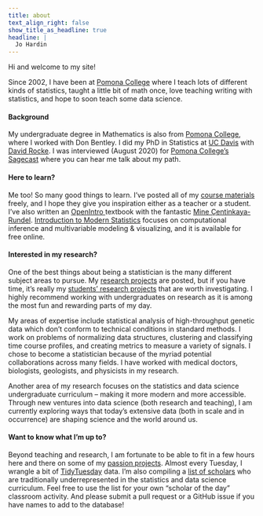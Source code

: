 ```yaml
---
title: about
text_align_right: false
show_title_as_headline: true
headline: |
  Jo Hardin 
---
```


<!-- this is a subheadline -->
Hi and welcome to my site! 

Since 2002, I have been at <a href = "https://www.pomona.edu/academics/departments/mathematics">Pomona College</a> where I teach lots of different kinds of statistics, taught a little bit of math once, love teaching writing with statistics, and hope to soon teach some data science.

<h4> Background </h4>
My undergraduate degree in Mathematics is also from <a href = "https://www.pomona.edu/academics/departments/mathematics">Pomona College</a>, where I worked with Don Bentley.  I did my PhD in Statistics at <a href="https://statistics.ucdavis.edu/">UC Davis</a> with <a href = "http://dmrocke.ucdavis.edu/">David Rocke</a>.  I was interviewed (August 2020) for <a href = "https://www.pomona.edu/sagecast" target = "_blank">Pomona College's Sagecast</a> where you can hear me talk about my path.

<h4>Here to learn?</h4>
Me too!
So many good things to learn.
I've posted all of my <a href="/courses/">course materials</a> freely, and I hope they give you inspiration either as a teacher or a student.
I've also written an <a href="https://www.openintro.org/">OpenIntro </a> textbook with the fantastic <a href="http://www2.stat.duke.edu/~mc301/">Mine Çentinkaya-Rundel</a>. <a href="https://www.openintro.org/book/ims/">Introduction to Modern Statistics</a> focuses on computational inference and multivariable modeling & visualizing, and it is available for free online.

<h4>Interested in my research?</h4>
One of the best things about being a statistician is the many different subject areas to pursue.  My <a href="/research/">research projects</a> are posted, but if you have time, it's really my <a href="/research/">students' research projects</a> that are worth investigating.  I highly recommend working with undergraduates on research as it is among the most fun and rewarding parts of my day.

My areas of expertise include statistical analysis of high-throughput genetic data which don’t conform to technical conditions in standard methods.
I work on problems of normalizing data structures, clustering and classifying time course profiles, and creating metrics to measure a variety of signals.
I chose to become a statistician because of the myriad potential collaborations across many fields.
I have worked with medical doctors, biologists, geologists, and physicists in my research. 

Another area of my research focuses on the statistics and data science undergraduate curriculum -- making it more modern and more accessible.
Through new ventures into data science (both research and teaching), I am currently exploring ways that today’s extensive data (both in scale and in occurrence) are shaping science and the world around us.  

<h4>Want to know what I'm up to?</h4>
Beyond teaching and research, I am fortunate to be able to fit in a few hours here and there on some of my <a href="/projects/">passion projects</a>.  Almost every Tuesday, I wrangle a bit of <a href="/projects/tidytuesday">TidyTuesday</a> data.  I'm also compiling a <a href="/projects/curv">list of scholars</a> who are traditionally underrepresented in the statistics and data science curriculum.  Feel free to use the list for your own "scholar of the day" classroom activity.  And please submit a pull request or a GitHub issue if you have names to add to the database!